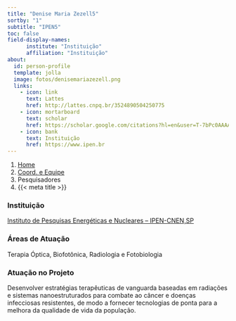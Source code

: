 ```yaml
---
title: "Denise Maria Zezell5"
sortby: "1"
subtitle: "IPEN5"
toc: false
field-display-names:
      institute: "Instituição"
      affiliation: "Instituição"
about:
  id: person-profile
  template: jolla
  image: fotos/denisemariazezell.png
  links:
    - icon: link
      text: Lattes
      href: http://lattes.cnpq.br/3524890504250775
    - icon: mortarboard
      text: scholar
      href: https://scholar.google.com/citations?hl=en&user=T-7bPc0AAAAJ
    - icon: bank
      text: Instituição
      href: https://www.ipen.br
---
```



```{=html}
<nav aria-label="breadcrumb">
  <ol class="breadcrumb">
    <li class="breadcrumb-item"><a href="../../index.html">Home</a></li>
    <li class="breadcrumb-item"><a href="../coord-equipe.html">Coord. e Equipe</a></li>
    <li class="breadcrumb-item active">Pesquisadores</li>
    <li class="breadcrumb-item active" aria-current="page">{{< meta title >}}</li>
  </ol>
</nav>
```

:::{#person-profile}
:::

### Instituição

[Instituto de Pesquisas Energéticas e Nucleares -- IPEN-CNEN,SP](https://www.ipen.br)

### Áreas de Atuação

Terapia Óptica, Biofotônica, Radiologia e Fotobiologia

### Atuação no Projeto 

Desenvolver estratégias terapêuticas de vanguarda baseadas em radiações e sistemas nanoestruturados para combate ao câncer e doenças infecciosas resistentes, de modo a fornecer tecnologias de ponta para a melhora da qualidade de vida da população.


